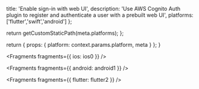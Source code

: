                   
  title: 'Enable sign-in with web UI',
  description: 'Use AWS Cognito Auth plugin to register and authenticate a user with a prebuilt web UI',
  platforms: ['flutter','swift','android']
};

  return getCustomStaticPath(meta.platforms);
};

  return {
    props: {
      platform: context.params.platform,
      meta
    }
  };
}
          



<Fragments fragments={{ ios: ios0 }} />


<Fragments fragments={{ android: android1 }} />


<Fragments fragments={{ flutter: flutter2 }} />
